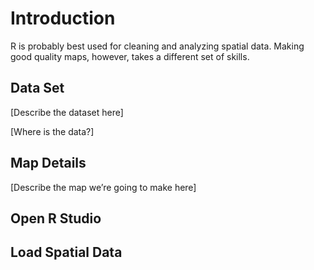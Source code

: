 # Introduction

R is probably best used for cleaning and analyzing spatial data. Making good quality maps, however, takes a different set of skills.


## Data Set

[Describe the dataset here]

[Where is the data?]


## Map Details

[Describe the map we're going to make here]


## Open R Studio



## Load Spatial Data


